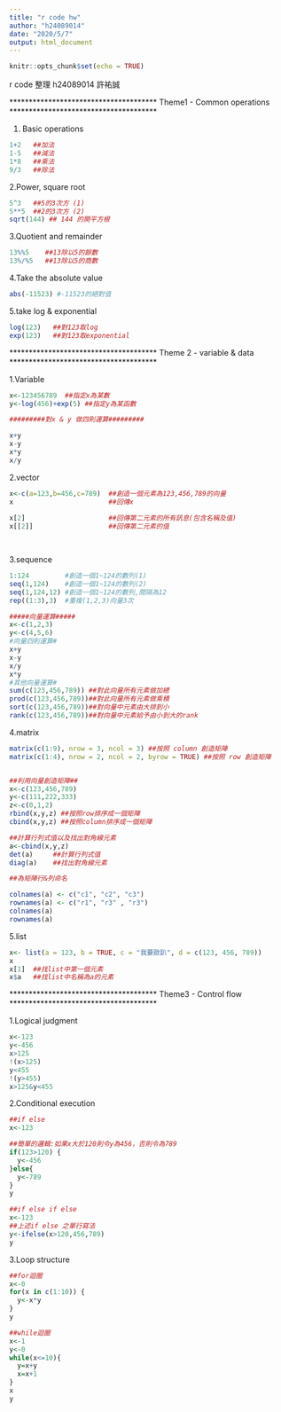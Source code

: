 ```yaml
---
title: "r code hw"
author: "h24089014"
date: "2020/5/7"
output: html_document
---
```


```r
knitr::opts_chunk$set(echo = TRUE)
```

r code 整理 h24089014 許祐誠

************************************** Theme1 - Common operations **************************************

1. Basic operations
```r
1+2   ##加法
1-5   ##減法
1*8   ##乘法
9/3   ##除法
```


2.Power, square root
```r
5^3   ##5的3次方 (1)
5**5  ##2的3次方 (2)
sqrt(144) ## 144 的開平方根
```


3.Quotient and remainder
```r
13%%5    ##13除以5的餘數
13%/%5   ##13除以5的商數
```

4.Take the absolute value
```r
abs(-11523) #-11523的絕對值
```

5.take log & exponential
```r
log(123)   ##對123取log
exp(123)   ##對123取exponential
```


************************************** Theme 2 - variable & data **************************************

1.Variable
```r
x<-123456789  ##指定x為某數
y<-log(456)+exp(5) ##指定y為某函數

#########對x & y 做四則運算#########

x+y
x-y
x*y
x/y  

```

2.vector
```r
x<-c(a=123,b=456,c=789)  ##創造一個元素為123,456,789的向量
x                        ##回傳x
 
x[2]                     ##回傳第二元素的所有訊息(包含名稱及值)
x[[2]]                   ##回傳第二元素的值

 
```

3.sequence
```r
1:124         #創造一個1~124的數列(1)
seq(1,124)    #創造一個1~124的數列(2)
seq(1,124,12) #創造一個1~124的數列,間隔為12
rep((1:3),3)  #重複(1,2,3)向量3次

#####向量運算#####
x<-c(1,2,3)
y<-c(4,5,6)
#向量四則運算#
x+y
x-y
x/y
x*y
#其他向量運算#
sum(c(123,456,789)) ##對此向量所有元素做加總
prod(c(123,456,789))##對此向量所有元素做乘積
sort(c(123,456,789))##對向量中元素由大排到小
rank(c(123,456,789))##對向量中元素給予由小到大的rank
``` 
4.matrix
```r
matrix(c(1:9), nrow = 3, ncol = 3) ##按照 column 創造矩陣
matrix(c(1:4), nrow = 2, ncol = 2, byrow = TRUE) ##按照 row 創造矩陣


##利用向量創造矩陣##
x<-c(123,456,789)
y<-c(111,222,333)
z<-c(0,1,2)
rbind(x,y,z) ##按照row排序成一個矩陣
cbind(x,y,z) ##按照column排序成一個矩陣

##計算行列式值以及找出對角線元素
a<-cbind(x,y,z)
det(a)     ##計算行列式值
diag(a)    ##找出對角線元素

##為矩陣行&列命名
```


```r
colnames(a) <- c("c1", "c2", "c3")
rownames(a) <- c("r1", "r3" , "r3")
colnames(a)
rownames(a)
```

5.list
```r
x<- list(a = 123, b = TRUE, c = "我要歐趴", d = c(123, 456, 789))
x
x[1]  ##找list中第一個元素
x$a   ##找list中名稱為a的元素
```


************************************** Theme3 - Control flow **************************************

1.Logical judgment
```r
x<-123
y<-456
x>125
!(x>125)
y<455
!(y>455)
x>125&y<455
```

2.Conditional execution
```r
##if else    
x<-123

##簡單的邏輯:如果x大於120則令y為456，否則令為789
if(123>120) {
  y<-456
}else{
  y<-789
}
y
```
```r
##if else if else
x<-123
##上述if else 之單行寫法
y<-ifelse(x>120,456,789)
y
```

3.Loop structure
```r
##for迴圈
x<-0
for(x in c(1:10)) {
  y<-x*y
}
y

##while迴圈
x<-1
y<-0
while(x<=10){
  y=x+y
  x=x+1
}
x
y
```